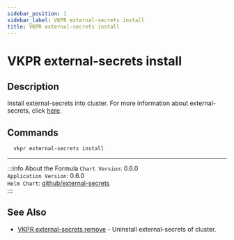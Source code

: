 ```yaml
---
sidebar_position: 1
sidebar_label: VKPR external-secrets install
title: VKPR external-secrets install
---
```


# VKPR external-secrets install

## Description

Install external-secrets into cluster. For more information about external-secrets, click [here](https://external-secrets.io/v0.6.0-rc1/).

## Commands

```bash
  vkpr external-secrets install
```

---
:::info About the Formula
`Chart Version`: 0.6.0 <br/>
`Application Version`: 0.6.0 <br/>
`Helm Chart`: [github/external-secrets](https://artifacthub.io/packages/helm/external-secrets-operator/external-secrets/0.6.0) <br/>
:::
## See Also

- [VKPR external-secrets remove](/docs/commands/external-secrets/remove) - Uninstall external-secrets of cluster.

